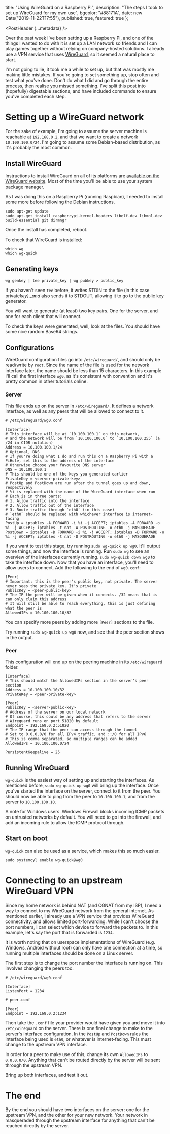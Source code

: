 
  title: "Using WireGuard on a Raspberry Pi",
  description: "The steps I took to set up WireGuard for my own use",
  bgcolor: "#88171A",
  date: new Date("2019-11-22T17:55"),
  published: true,
  featured: true
};

<PostHeader {...metadata} />

Over the past week I've been setting up a Raspberry Pi, and one of the things I wanted to do with it is set up a LAN network so friends and I can play games together without relying on company-hosted solutions. I already use a VPN service that uses [WireGuard](https://www.wireguard.com/), so it seemed a natural place to start.

I'm not going to lie, it took me a while to set up, but that was mostly me making little mistakes. If you're going to set something up, stop often and test what you've done. Don't do what I did and go through the entire process, then realise you missed something. I've split this post into (hopefully) digestable sections, and have included commands to ensure you've completed each step.

# Setting up a WireGuard network

For the sake of example, I'm going to assume the server machine is reachable at `192.168.0.2`, and that we want to create a network `10.100.100.0/24`. I'm going to assume some Debian-based distribution, as it's probably the most common.

## Install WireGuard

Instructions to install WireGuard on all of its platforms are [available on the WireGuard website](https://www.wireguard.com/install/). Most of the time you'll be able to use your system package manager.

As I was doing this on a Raspberry Pi (running Raspbian), I needed to install some more before following the Debian instructions.

```
sudo apt-get update
sudo apt-get install raspberrypi-kernel-headers libelf-dev libmnl-dev build-essential git dirmngr
```

Once the install has completed, reboot.

To check that WireGuard is installed:

```
which wg
which wg-quick
```

## Generating keys

```
wg genkey | tee private_key | wg pubkey > public_key
```

If you haven't seen `tee` before, it writes STDIN to the file (in this case private*key) \_and* also sends it to STDOUT, allowing it to go to the public key generator.

You will want to generate (at least) two key pairs. One for the server, and one for each client that will connect.

To check the keys were generated, well, look at the files. You should have some nice random Base64 strings.

## Configurations

WireGuard configuration files go into `/etc/wireguard/`, and should only be read/write by `root`. Since the name of the file is used for the network interface later, the name should be less than 15 characters. In this example I'll call the first interface `wg0`, as it's consistent with convention and it's pretty common in other tutorials online.

### Server

This file ends up on the server in `/etc/wireguard/`. It defines a network interface, as well as any peers that will be allowed to connect to it.

```
# /etc/wireguard/wg0.conf

[Interface]
# This interface will be at `10.100.100.1` on this network,
# and the network will be from `10.100.100.0` to `10.100.100.255` (a /24 in CIDR notation)
Address = 10.100.100.1/24
# Optional, DNS
# If you're doing what I do and run this on a Raspberry Pi with a PiHole, set this to the address of the interface
# Otherwise choose your favourite DNS server
DNS = 10.100.100.1
# This should be one of the keys you generated earlier
PrivateKey = <server-private-key>
# PostUp and PostDown are run after the tunnel goes up and down, respectively
# %i is replaced with the name of the WireGuard interface when run
# Each is in three parts:
# 1. Allow traffic into the interface
# 2. Allow traffic out of the interface
# 3. Route traffic through `eth0` (in this case)
# `eth0` should be replaced with whichever interface is internet-facing
PostUp = iptables -A FORWARD -i %i -j ACCEPT; iptables -A FORWARD -o %i -j ACCEPT; iptables -t nat -A POSTROUTING -o eth0 -j MASQUERADE
PostDown = iptables -D FORWARD -i %i -j ACCEPT; iptables -D FORWARD -o %i -j ACCEPT; iptables -t nat -D POSTROUTING -o eth0 -j MASQUERADE
```

If you want to test this stage, try running `sudo wg-quick up wg0`. It'll output some things, and now the interface is running. Run `sudo wg` to see an overview of the interfaces currently running. `sudo wg-quick down wg0` to take the interface down. Now that you have an interface, you'll need to allow users to connect. Add the following to the end of `wg0.conf`:

```
[Peer]
# Important: this is the peer's public key, not private. The server never sees the private key. It's private
PublicKey = <peer-public-key>
# The IP the peer will be given when it connects. /32 means that is can only claim this address
# It will still be able to reach everything, this is just defining what the peer is
AllowedIPs = 10.100.100.10/32
```

You can specify more peers by adding more `[Peer]` sections to the file.

Try running `sudo wg-quick up wg0` now, and see that the peer section shows in the output.

### Peer

This configuration will end up on the peering machine in its `/etc/wireguard` folder.

```
[Interface]
# This should match the AllowedIPs section in the server's peer section
Address = 10.100.100.10/32
PrivateKey = <peer-private-key>

[Peer]
PublicKey = <server-public-key>
# Address of the server on our local network
# Of course, this could be any address that refers to the server
# Wireguard runs on port 51820 by default
Endpoint = 192.168.0.2:51820
# The IP range that the peer can access through the tunnel
# Set to 0.0.0.0/0 for all IPv4 traffic, and ::/0 for all IPv6
# This is comma separated, so multiple ranges can be added
AllowedIPs = 10.100.100.0/24

PersistentKeepalive = 25
```

## Running WireGuard

`wg-quick` is the easiest way of setting up and starting the interfaces. As mentioned before, `sudo wg-quick up wg0` will bring up the interface. Once you've started the interface on the server, connect to it from the peer. You should now be able to ping from the peer to `10.100.100.1`, and from the server to `10.100.100.10`.

A note for Windows users. Windows Firewall blocks incoming ICMP packets on untrusted networks by default. You will need to go into the firewall, and add an incoming rule to allow the ICMP protocol through.

## Start on boot

`wg-quick` can also be used as a service, which makes this so much easier.

```
sudo systemcyl enable wg-quick@wg0
```

# Connecting to an upstream WireGuard VPN

Since my home network is behind NAT (and CGNAT from my ISP), I need a way to connect to my WireGuard network from the general internet. As mentioned earlier, I already use a VPN service that provides WireGuard connectivity, and allows limited port-forwarding. While I can't choose the port numbers, I can select which device to forward the packets to. In this example, let's say the port that is forwarded is `1234`.

It is worth noting that on userspace implementations of WireGuard (e.g. Windows, Android without root) can only have one connection at a time, so running multiple interfaces should be done on a Linux server.

The first step is to change the port number the interface is running on. This involves changing the peers too.

```
# /etc/wireguard/wg0.conf

[Interface]
ListenPort = 1234
```

```
# peer.conf

[Peer]
Endpoint = 192.168.0.2:1234
```

Then take the `.conf` file your provider would have given you and move it into `/etc/wireguard` on the server. There is one final change to make to the server's interface configuration. In the `PostUp` and `PostDown` rules the interface being used is `eth0`, or whatever is internet-facing. This must change to the upstream VPN interface.

In order for a peer to make use of this, change its own `AllowedIPs` to `0.0.0.0/0`. Anything that can't be routed directly by the server will be sent through the upstream VPN.

Bring up both interfaces, and test it out.

# The end

By the end you should have two interfaces on the server: one for the upstream VPN, and the other for your new network. Your network in masqueraded through the upstream interface for anything that can't be reached directly by the server.
